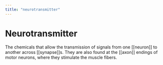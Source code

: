 ```yaml
---
title: "neurotransmitter"
---
```


# Neurotransmitter

The chemicals that allow the transmission of signals from one [[neuron]] to another across [[synapse]]s. They are also found at the [[axon]] endings of motor neurons, where they stimulate the muscle fibers.